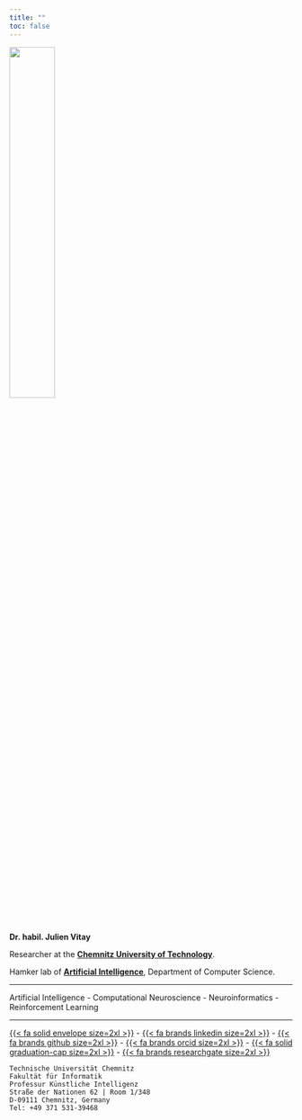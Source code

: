 ```yaml
---
title: ""
toc: false
---
```


![](img/trombine.jpg){width=40% fig-align="center"}

::: {.center .title-line}
**Dr. habil. Julien Vitay**
:::

:::{.center}
Researcher at the [**Chemnitz University of Technology**](http://www.tu-chemnitz.de/).

Hamker lab of [**Artificial Intelligence**](http://www.tu-chemnitz.de/informatik/KI/), Department of Computer Science.
:::

---

:::{.center}
Artificial Intelligence - Computational Neuroscience - Neuroinformatics - Reinforcement Learning
:::

---

:::{.center}
[ {{< fa solid envelope size=2xl >}} ](mailto:julien.vitay@informatik.tu-chemnitz.de) - 
[ {{< fa brands linkedin size=2xl >}} ](https://www.linkedin.com/in/julien-vitay-9287b6b9) - 
[ {{< fa brands github size=2xl >}} ](https://github.com/vitay) - 
[ {{< fa brands orcid size=2xl >}} ](https://orcid.org/0000-0001-5229-2349) - 
[ {{< fa solid graduation-cap size=2xl >}} ](https://scholar.google.com/citations?user=1t5zJncAAAAJ) - 
[ {{< fa brands researchgate size=2xl >}} ](https://www.researchgate.net/profile/Julien-Vitay)


```
Technische Universität Chemnitz
Fakultät für Informatik 
Professur Künstliche Intelligenz 
Straße der Nationen 62 | Room 1/348 
D-09111 Chemnitz, Germany
Tel: +49 371 531-39468
```
:::